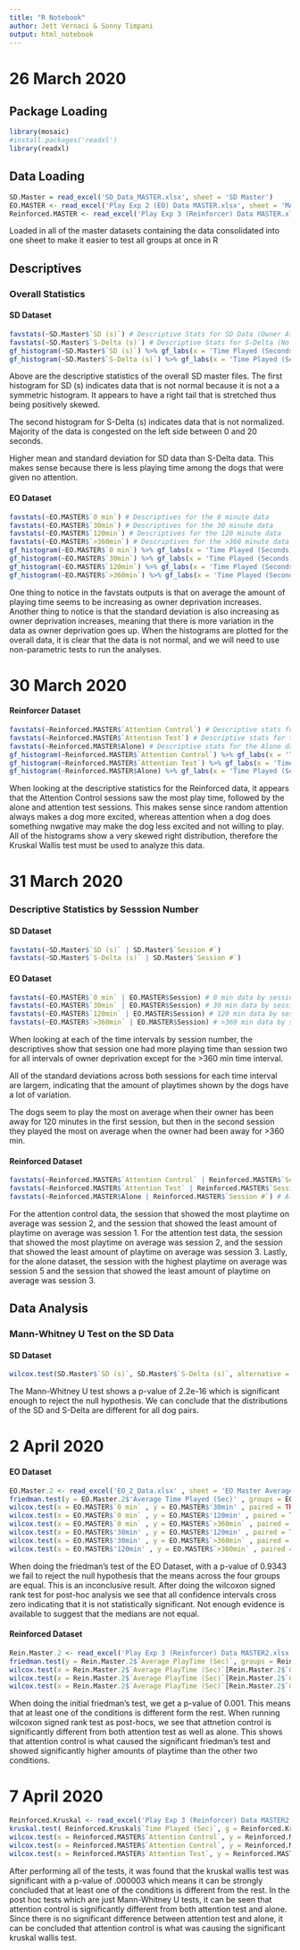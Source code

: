 ```yaml
---
title: "R Notebook"
author: Jett Vernaci & Sonny Timpani
output: html_notebook
---
```


# 26 March 2020

## Package Loading 
```r
library(mosaic)
#install.packages('readxl')
library(readxl)
```

## Data Loading

```r
SD.Master = read_excel('SD_Data_MASTER.xlsx', sheet = 'SD Master')
EO.MASTER <- read_excel('Play Exp 2 (EO) Data MASTER.xlsx', sheet = 'MASTER')
Reinforced.MASTER <- read_excel('Play Exp 3 (Reinforcer) Data MASTER.xlsx', sheet = 'Master Reinforcer')
```
Loaded in all of the master datasets containing the data consolidated into one sheet to make it easier to test all groups at once in R

## Descriptives

### Overall Statistics 

#### SD Dataset

```r
favstats(~SD.Master$`SD (s)`) # Descriptive Stats for SD Data (Owner Attention)
favstats(~SD.Master$`S-Delta (s)`) # Descriptive Stats for S-Delta (No Attention)
gf_histogram(~SD.Master$`SD (s)`) %>% gf_labs(x = 'Time Played (Seconds)', title = 'SD (s) Histogram') # Histogram containing the distribution of SD data 
gf_histogram(~SD.Master$`S-Delta (s)`) %>% gf_labs(x = 'Time Played (Seconds)', title = 'S-Delta (s) Histogram') # Histogram containing the distribution of S-Delta data 
```
Above are the descriptive statistics of the overall SD master files. The first histogram for SD (s) indicates data that is not normal because it is not a a symmetric histogram. It appears to have a right tail that is stretched thus being positively skewed. 

The second histogram for S-Delta (s) indicates data that is not normalized. Majority of the data is congested on the left side between 0 and 20 seconds. 

Higher mean and standard deviation for SD data than S-Delta data. This makes sense because there is less playing time among the dogs that were given no attention. 

#### EO Dataset

```r
favstats(~EO.MASTER$`0 min`) # Descriptives for the 0 minute data 
favstats(~EO.MASTER$`30min`) # Descriptives for the 30 minute data
favstats(~EO.MASTER$`120min`) # Descriptives for the 120 minute data
favstats(~EO.MASTER$`>360min`) # Descriptives for the >360 minute data 
gf_histogram(~EO.MASTER$`0 min`) %>% gf_labs(x = 'Time Played (Seconds)',  title = '0 Minutes of Owner Deprivation Histogram') # Histogram for the 0 minute data
gf_histogram(~EO.MASTER$`30min`) %>% gf_labs(x = 'Time Played (Seconds)', title = '30 Minutes of Owner Deprivation Histogram') # Histogram for the 30 minute data
gf_histogram(~EO.MASTER$`120min`) %>% gf_labs(x = 'Time Played (Seconds)',  title = '120 Minutes of Owner Deprivation Histogram') # Histogram for the 120 minute data
gf_histogram(~EO.MASTER$`>360min`) %>% gf_labs(x = 'Time Played (Seconds)',  title = '>360 Minutes of Owner Deprivation Histogram') # Histogram for the >360 minute data
```
One thing to notice in the favstats outputs is that on average the amount of playing time seems to be increasing as owner deprivation increases. Another thing to notice is that the standard deviation is also increasing as owner deprivation increases, meaning that there is more variation in the data as owner deprivation goes up. When the histograms are plotted for the overall data, it is clear that the data is not normal, and we will need to use non-parametric tests to run the analyses.

# 30 March 2020

#### Reinforcer Dataset

```r
favstats(~Reinforced.MASTER$`Attention Control`) # Descriptive stats for the Attention Control data which is random attention 
favstats(~Reinforced.MASTER$`Attention Test`) # Descriptive stats for the Attention Test data which is attention given only when something positive or negative happens
favstats(~Reinforced.MASTER$Alone) # Descriptive stats for the Alone data which is the dogs in a room with no humans, just a tripod 
gf_histogram(~Reinforced.MASTER$`Attention Control`) %>% gf_labs(x = 'Time Played (Seconds)', title = 'Reinforced Data Attention Control Histogram') # Histogram of the Attention Control data
gf_histogram(~Reinforced.MASTER$`Attention Test`) %>% gf_labs(x = 'Time Played (Seconds)', title = 'Reinforced Data Attention Test Histogram') # Histogram of the Attention Test data
gf_histogram(~Reinforced.MASTER$Alone) %>% gf_labs(x = 'Time Played (Seconds)', title = 'Reinforced Data Alone Histogram') # Histogram of the Alone data
```
When looking at the descriptive statistics for the Reinforced data, it appears that the Attention Control sessions saw the most play time, followed by the alone and attention test sessions. This makes sense since random attention always makes a dog more excited, whereas attention when a dog does something nwgative may make the dog less excited and not willing to play. All of the histograms show a very skewed right distribution, therefore the Kruskal Wallis test must be used to analyze this data. 


# 31 March 2020

### Descriptive Statistics by Sesssion Number

#### SD Dataset

```r
favstats(~SD.Master$`SD (s)` | SD.Master$`Session #`)
favstats(~SD.Master$`S-Delta (s)` | SD.Master$`Session #`)
```

#### EO Dataset

```r
favstats(~EO.MASTER$`0 min` | EO.MASTER$Session) # 0 min data by session number
favstats(~EO.MASTER$`30min` | EO.MASTER$Session) # 30 min data by session number
favstats(~EO.MASTER$`120min` | EO.MASTER$Session) # 120 min data by session number 
favstats(~EO.MASTER$`>360min` | EO.MASTER$Session) # >360 min data by session number
```
When looking at each of the time intervals by session number, the descriptives show that session one had more playing time than session two for all intervals of owner deprivation except for the >360 min time interval. 

All of the standard deviations across both sessions for each time interval are largem, indicating that the amount of playtimes shown by the dogs have a lot of variation. 

The dogs seem to play the most on average when their owner has been away for 120 minutes in the first session, but then in the second session they played the most on average when the owner had been away for >360 min. 

#### Reinforced Dataset

```r
favstats(~Reinforced.MASTER$`Attention Control` | Reinforced.MASTER$`Session #`) # Attention Control data descriptives when splitting by session number 
favstats(~Reinforced.MASTER$`Attention Test` | Reinforced.MASTER$`Session #`) # Attention Test data descriptives when splitting by session number 
favstats(~Reinforced.MASTER$Alone | Reinforced.MASTER$`Session #`) # Alone data descriptives when splitting by session number
```
For the attention control data, the session that showed the most playtime on average was session 2, and the session that showed the least amount of playtime on average was session 1. For the attention test data, the session that showed the most playtime on average was session 2, and the session that showed the least amount of playtime on average was session 3. Lastly, for the alone dataset, the session with the highest playtime on average was session 5 and the session that showed the least amount of playtime on average was session 3. 

## Data Analysis 

### Mann-Whitney U Test on the SD Data

#### SD Dataset
```r
wilcox.test(SD.Master$`SD (s)`, SD.Master$`S-Delta (s)`, alternative = c("two.sided"))
```
The Mann-Whitney U test shows a p-value of 2.2e-16 which is significant enough to reject the null hypothesis. We can conclude that the distributions of the SD and S-Delta are different for all dog pairs.




# 2 April 2020

#### EO Dataset

```r
EO.Master.2 <- read_excel('EO_2_Data.xlsx' , sheet = 'EO Master Averages')
friedman.test(y = EO.Master.2$'Average Time Played (Sec)' , groups = EO.Master.2$'Group #' , blocks = EO.Master.2$'Dog Pair #') # Friedman test to compare medians of the four time interval groups of 0 min, 30 min, 120 min, and greater than 360 min.
wilcox.test(x = EO.MASTER$`0 min` , y = EO.MASTER$'30min' , paired = TRUE, conf.int = TRUE) # A post hoc test comparing 0 min and 30 min pairwise. 
wilcox.test(x = EO.MASTER$`0 min` , y = EO.MASTER$'120min' , paired = TRUE, conf.int = TRUE) # A post hoc test comparing 0 min and 120 min pairwise. 
wilcox.test(x = EO.MASTER$`0 min` , y = EO.MASTER$`>360min` , paired = TRUE, conf.int = TRUE) # A post hoc test comparing 0 min and >360 min pairwise. 
wilcox.test(x = EO.MASTER$'30min' , y = EO.MASTER$'120min' , paired = TRUE, conf.int = TRUE) # A post hoc test comparing 30 min and 120 min pairwise. 
wilcox.test(x = EO.MASTER$'30min' , y = EO.MASTER$`>360min` , paired = TRUE, conf.int = TRUE) # A post hoc test comparing 30 min and >360 min pairwise. 
wilcox.test(x = EO.MASTER$'120min' , y = EO.MASTER$`>360min` , paired = TRUE, conf.int = TRUE) # A post hoc test comparing 120 min and 360 min pairwise. 

```
When doing the friedman's test of the EO Dataset, with a p-value of 0.9343 we fail to reject the null hypothesis that the means across the four groups are equal. This is an inconclusive result. After doing the wilcoxon signed rank test for post-hoc analysis we see that all confidence intervals cross zero indicating that it is not statistically significant. Not enough evidence is available to suggest that the medians are not equal.

#### Reinforced Dataset

```r
Rein.Master.2 <- read_excel('Play Exp 3 (Reinforcer) Data MASTER2.xlsx', sheet = 'Master Averages')
friedman.test(y = Rein.Master.2$`Average PlayTime (Sec)`, groups = Rein.Master.2$`Group #`, blocks = Rein.Master.2$`Dog Pair #`) # Friedman test to compare medians of the attention test, attention control, and alone average play times to see if there is a significant difference. 
wilcox.test(x = Rein.Master.2$`Average PlayTime (Sec)`[Rein.Master.2$`Group #`==1], y = Rein.Master.2$`Average PlayTime (Sec)`[Rein.Master.2$`Group #`==2] , paired = TRUE, conf.int = TRUE) # A post hoc test comparing attention control and attention test pairwise. 
wilcox.test(x = Rein.Master.2$`Average PlayTime (Sec)`[Rein.Master.2$`Group #`==1], y = Rein.Master.2$`Average PlayTime (Sec)`[Rein.Master.2$`Group #`==3], paired = TRUE, conf.int = TRUE) # A post hoc test comparing attention control and alone pairwise. 
wilcox.test(x = Rein.Master.2$`Average PlayTime (Sec)`[Rein.Master.2$`Group #`==2], y = Rein.Master.2$`Average PlayTime (Sec)`[Rein.Master.2$`Group #`==3], paired = TRUE, conf.int = TRUE) # A post hoc test comparing attention test to alone pairwise. 
```

When doing the initial friedman's test, we get a p-value of 0.001. This means that at least one of the conditions is different form the rest. When running wilcoxon signed rank test as post-hocs, we see that attnetion control is significantly different from both attention test as well as alone. This shows that attention control is what caused the significant friedman's test and showed significantly higher amounts of playtime than the other two conditions. 

# 7 April 2020


```r
Reinforced.Kruskal <- read_excel('Play Exp 3 (Reinforcer) Data MASTER2.xlsx', sheet = 'Master Reinforcer') # Loaded file with krusal wallis friendly data from excel 
kruskal.test( Reinforced.Kruskal$`Time Played (Sec)`, g = Reinforced.Kruskal$`Group #`) # Runs a kruskal wallis test between the 3 groups, attention control, attention test, and alone
wilcox.test(x = Reinforced.MASTER$`Attention Control`, y = Reinforced.MASTER$`Attention Test`, conf.int = TRUE) # Post hoc test comparing attention control and attention test pairwise
wilcox.test(x = Reinforced.MASTER$`Attention Control`, y = Reinforced.MASTER$Alone,conf.int = TRUE) # Post hoc test comparing attention control and alone pairwise
wilcox.test(x = Reinforced.MASTER$`Attention Test`, y = Reinforced.MASTER$Alone, conf.int = TRUE) # Post hoc test comparing attention test and alone pairwise
```
After performing all of the tests, it was found that the kruskal wallis test was significant with a p-value of .000003 which means it can be strongly concluded that at least one of the conditions is different from the rest. In the post hoc tests which are just Mann-Whitney U tests, it can be seen that attention control is significantly different from both attention test and alone. Since there is no significant difference between attention test and alone, it can be concluded that attention control is what was causing the significant kruskal wallis test. 



